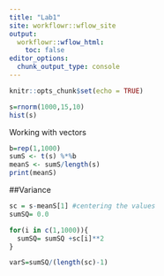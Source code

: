 ---
title: "Lab1"
site: workflowr::wflow_site
output:
  workflowr::wflow_html:
    toc: false
editor_options:
  chunk_output_type: console
---

```{r setup, include=FALSE}
knitr::opts_chunk$set(echo = TRUE)
```

```{r Simulation}
s=rnorm(1000,15,10)
hist(s)
```

Working with vectors
```{r vectors}
b=rep(1,1000)
sumS <- t(s) %*%b
meanS <- sumS/length(s)
print(meanS)

```

##Variance
```{r variance}
sc = s-meanS[1] #centering the values
sumSQ= 0.0

for(i in c(1,1000)){
  sumSQ= sumSQ +sc[i]**2
}

varS=sumSQ/(length(sc)-1)
```

